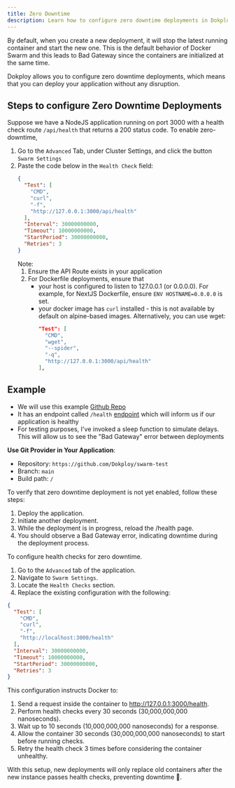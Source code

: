 ```yaml
---
title: Zero Downtime
description: Learn how to configure zero downtime deployments in Dokploy.
---
```


By default, when you create a new deployment, it will stop the latest running container and start the new one. This is the default behavior of Docker Swarm and this leads to Bad Gateway since
the containers are initialized at the same time.

Dokploy allows you to configure zero downtime deployments, which means that you can deploy your application without any disruption.

## Steps to configure Zero Downtime Deployments

Suppose we have a NodeJS application running on port 3000 with a health check route `/api/health` that returns a 200 status code.
To enable zero-downtime,

1. Go to the `Advanced` Tab, under Cluster Settings, and click the button `Swarm Settings`
2. Paste the code below in the `Health Check` field:
    ```json
    {
      "Test": [
        "CMD",
        "curl",
        "-f",
        "http://127.0.0.1:3000/api/health"
      ],
      "Interval": 30000000000,
      "Timeout": 10000000000,
      "StartPeriod": 30000000000,
      "Retries": 3
    }
    ```
    Note:
    1. Ensure the API Route exists in your application
    2. For Dockerfile deployments, ensure that
        - your host is configured to listen to 127.0.0.1 (or 0.0.0.0). For example, for NextJS Dockerfile, ensure `ENV HOSTNAME=0.0.0.0` is set.
        - your docker image has `curl` installed - this is not available by default on alpine-based images. Alternatively, you can use wget:
            ```json
            "Test": [
              "CMD",
              "wget",
              "--spider",
              "-q",
              "http://127.0.0.1:3000/api/health"
            ],
            ```

## Example

- We will use this example [Github Repo](https://github.com/Dokploy/swarm-test)
- It has an endpoint called `/health` [endpoint](https://github.com/Dokploy/swarm-test/blob/main/index.js#L20) which will inform us if our application is healthy
- For testing purposes, I've invoked a sleep function to simulate delays. This will allow us to see the "Bad Gateway" error between deployments

**Use Git Provider in Your Application**:
   - Repository: `https://github.com/Dokploy/swarm-test`
   - Branch: `main`
   - Build path: `/`

To verify that zero downtime deployment is not yet enabled, follow these steps:
1. Deploy the application.
2. Initiate another deployment.
3. While the deployment is in progress, reload the /health page.
4. You should observe a Bad Gateway error, indicating downtime during the deployment process.

To configure health checks for zero downtime.
1. Go to the `Advanced` tab of the application.
2. Navigate to `Swarm Settings`.
3. Locate the `Health Checks` section.
4. Replace the existing configuration with the following:

```json
{
  "Test": [
    "CMD",
    "curl",
    "-f",
    "http://localhost:3000/health"
  ],
  "Interval": 30000000000,
  "Timeout": 10000000000,
  "StartPeriod": 30000000000,
  "Retries": 3
}
```

This configuration instructs Docker to:

1. Send a request inside the container to http://127.0.0.1:3000/health.
2. Perform health checks every 30 seconds (30,000,000,000 nanoseconds).
3. Wait up to 10 seconds (10,000,000,000 nanoseconds) for a response.
4. Allow the container 30 seconds (30,000,000,000 nanoseconds) to start before running checks.
5. Retry the health check 3 times before considering the container unhealthy.

With this setup, new deployments will only replace old containers after the new instance passes health checks, preventing downtime 🎊.

